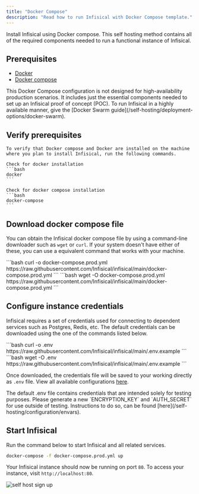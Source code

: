 ```yaml
---
title: "Docker Compose"
description: "Read how to run Infisical with Docker Compose template."
---
```

Install Infisical using Docker compose. This self hosting method contains all of the required components needed 
to run a functional instance of Infisical.

## Prerequisites
- [Docker](https://docs.docker.com/engine/install/)
- [Docker compose](https://docs.docker.com/compose/install/)

<Warning>
This Docker Compose configuration is not designed for high-availability production scenarios. 
It includes just the essential components needed to set up an Infisical proof of concept (POC). 
To run Infisical in a highly available manner, give the [Docker Swarm guide](/self-hosting/deployment-options/docker-swarm).
</Warning>

## Verify prerequisites
    To verify that Docker compose and Docker are installed on the machine where you plan to install Infisical, run the following commands.

    Check for docker installation
    ```bash
    docker
    ```

    Check for docker compose installation
    ```bash
    docker-compose 
    ```

## Download docker compose file
You can obtain the Infisical docker compose file by using a command-line downloader such as `wget` or `curl`.
If your system doesn't have either of these, you can use a equivalent command that works with your machine.

<Tabs>
  <Tab title="curl">
    ```bash
    curl -o docker-compose.prod.yml https://raw.githubusercontent.com/Infisical/infisical/main/docker-compose.prod.yml
    ```
  </Tab>
  <Tab title="wget">
    ```bash 
    wget -O docker-compose.prod.yml https://raw.githubusercontent.com/Infisical/infisical/main/docker-compose.prod.yml
    ```
  </Tab>
</Tabs>

## Configure instance credentials
Infisical requires a set of credentials used for connecting to dependent services such as Postgres, Redis, etc.
The default credentials can be downloaded using the one of the commands listed below. 

<Tabs>
  <Tab title="curl">
    ```bash
      curl -o .env https://raw.githubusercontent.com/Infisical/infisical/main/.env.example
    ```
  </Tab>
  <Tab title="wget">
    ```bash 
      wget -O .env https://raw.githubusercontent.com/Infisical/infisical/main/.env.example
    ```
  </Tab>
</Tabs>

Once downloaded, the credentials file will be saved to your working directly as `.env` file.
View all available configurations [here](/self-hosting/configuration/envars).

<Warning>
  The default .env file contains credentials that are intended solely for testing purposes.
  Please generate a new `ENCRYPTION_KEY` and `AUTH_SECRET` for use outside of testing. 
  Instructions to do so, can be found [here](/self-hosting/configuration/envars).
</Warning>

## Start Infisical
Run the command below to start Infisical and all related services. 

```bash
docker-compose -f docker-compose.prod.yml up
```

Your Infisical instance should now be running on port `80`. To access your instance, visit `http://localhost:80`.

![self host sign up](/images/self-hosting/applicable-to-all/selfhost-signup.png)
